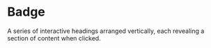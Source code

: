 # Badge
A series of interactive headings arranged vertically, each revealing a section of content when clicked.

